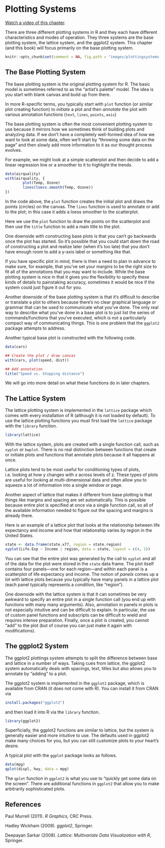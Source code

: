 # Plotting Systems

[Watch a video of this chapter](https://youtu.be/a4mvbyNGdBA).

There are three different plotting systems in R and they each have different characteristics and modes of operation. They three systems are the base plotting system, the lattice system, and the ggplot2 system. This chapter (and this book) will focus primarily on the base plotting system.

```r
knitr::opts_chunk$set(comment = NA, fig.path = "images/plottingsystems-", prompt = TRUE, collapse = TRUE)
```

## The Base Plotting System

The base plotting system is the original plotting system for R. The basic model is sometimes referred to as the "artist's palette" model. The idea is you start with blank canvas and build up from there. 

In more R-specific terms, you typically start with `plot` function (or similar plot creating function) to *initiate* a plot and then *annotate* the plot with various annotation functions (`text`, `lines`, `points`, `axis`)

The base plotting system is often the most convenient plotting system to use because it mirrors how we sometimes think of building plots and analyzing data. If we don't have a completely well-formed idea of how we want to look at some data, often we'll start by "throwing some data on the page" and then slowly add more information to it as our thought process evolves. 

For example, we might look at a simple scatterplot and then decide to add a linear regression line or a smoother to it to highlight the trends.

```r
data(airquality)
with(airquality, {
        plot(Temp, Ozone)
        lines(loess.smooth(Temp, Ozone))
})
```

In the code above, the `plot` function creates the initial plot and draws the points (circles) on the canvas. The `lines` function is used to annotate or add to the plot; in this case it adds a loess smoother to the scatterplot.

Here we use the `plot` function to draw the points on the scatterplot and then use the `title` function to add a main title to the plot. 

One downside with constructing base plots is that you can’t go backwards once the plot has started. So it's possible that you could start down the road of constructing a plot and realize later (when it's too late) that you don't have enough room to add a y-axis label or something like that.

If you have specific plot in mind, there is then a need to plan in advance to make sure, for example, that you've set your margins to be the right size to fit all of the annotations that you may want to include. While the base plotting system is nice in that it gives you the flexibility to specify these kinds of details to painstaking accuracy, sometimes it would be nice if the system could just figure it out for you.

Another downside of the base plotting system is that it's difficult to describe or translate a plot to others because there's no clear graphical language or grammar that can be used to communicate what you've done. The only real way to describe what you've done in a base plot is to just list the series of commands/functions that you've executed, which is not a particularly compact way of communicating things. This is one problem that the `ggplot2` package attempts to address.

Another typical base plot is constructed with the following code.

```r
data(cars)

## Create the plot / draw canvas
with(cars, plot(speed, dist))

## Add annotation
title("Speed vs. Stopping distance")
```

We will go into more detail on what these functions do in later chapters.


## The Lattice System

The lattice plotting system is implemented in the `lattice` package which comes with every installation of R (although it is not loaded by default). To use the lattice plotting functions you must first load the `lattice` package with the `library` function.

```r
library(lattice)
```

With the lattice system, plots are created with a single function call, such as `xyplot` or `bwplot`. There is no real distinction between functions that create or initiate plots and functions that annotate plots because it all happens at once.

Lattice plots tend to be most useful for conditioning types of plots, i.e. looking at how y changes with x across levels of z. These types of plots are useful for looking at multi-dimensional data and often allow you to squeeze a lot of information into a single window or page.

Another aspect of lattice that makes it different from base plotting is that things like margins and spacing are set automatically. This is possible because entire plot is specified at once via a single function call, so all of the available information needed to figure out the spacing and margins is already there.

Here is an example of a lattice plot that looks at the relationship between life expectancy and income and how that relationship varies by region in the United States. 

```r
state <- data.frame(state.x77, region = state.region)
xyplot(Life.Exp ~ Income | region, data = state, layout = c(4, 1))
```

You can see that the entire plot was generated by the call to `xyplot` and all of the data for the plot were stored in the `state` data frame. The plot itself contains four panels---one for each region---and within each panel is a scatterplot of life expectancy and income. The notion of *panels* comes up a lot with lattice plots because you typically have many panels in a lattice plot (each panel typically represents a *condition*, like "region").


One downside with the lattice system is that it can sometimes be very awkward to specify an entire plot in a single function call (you end up with functions with many many arguments). Also, annotation in panels in plots is not especially intuitive and can be difficult to explain. In particular, the use of custom panel functions and subscripts can be difficult to wield and requires intense preparation. Finally, once a plot is created, you cannot "add" to the plot (but of course you can just make it again with modifications).



## The ggplot2 System

The ggplot2 plottings system attempts to split the difference between base and lattice in a number of ways. Taking cues from lattice, the ggplot2 system automatically deals with spacings, text, titles but also allows you to annotate by "adding" to a plot.

The ggplot2 system is implemented in the `ggplot2` package, which is available from CRAN (it does not come with R). You can install it from CRAN via

```r
install.packages("ggplot2")
```

and then load it into R via the `library` function.

```r
library(ggplot2)
```

Superficially, the ggplot2 functions are similar to lattice, but the system is  generally easier and more intuitive to use. The defaults used in ggplot2 make many choices for you, but you can still customize plots to your heart's desire.

A typical plot with the `ggplot` package looks as follows.


```r
data(mpg)
qplot(displ, hwy, data = mpg)
```

The `qplot` function in `ggplot2` is what you use to "quickly get some data on the screen". There are additional functions in `ggplot2` that allow you to make arbitrarily sophisticated plots.

## References

Paul Murrell (2011). *R Graphics*, CRC Press.

Hadley Wickham (2009). *ggplot2*, Springer.

Deepayan Sarkar (2008). *Lattice: Multivariate Data Visualization with R*, Springer.




